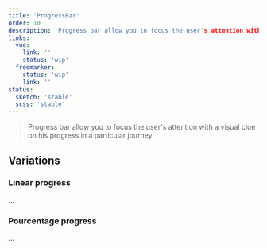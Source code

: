 ```yaml
---
title: 'ProgressBar'
order: 10
description: 'Progress bar allow you to focus the user's attention with a visual clue on his progress in a particular journey.'
links:
  vue:
    link: ''
    status: 'wip'
  freemarker:
    status: 'wip'
    link: ''
status:
  sketch: 'stable'
  scss: 'stable'
---
```


> Progress bar allow you to focus the user's attention with a visual clue on his progress in a particular journey.

## Variations

### Linear progress

…

### Pourcentage progress

…
